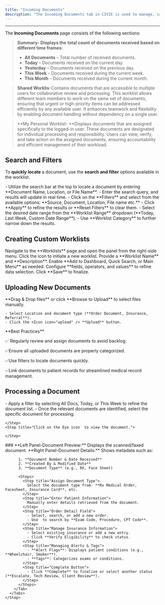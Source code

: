 ```yaml
---
title: "Incoming Documents"
description: "The Incoming Documents tab in CIVIE is used to manage, categorize, and process received documents related to patients, orders, and billing. This module helps streamline document workflows and ensures that important medical records are efficiently handled. Based on these documents, relevant data is entered into the system database."
---
```


---

The **Incoming Documents** page consists of the following sections:

> **Summary- Displays the** **total count of documents received  based on different time frames:**
>
> - **All Documents** – Total number of received documents.
> - **Today** – Documents received on the current day.
> - **Yesterday** – Documents received on the previous day.
> - **This Week** – Documents received during the current week.
> - **This Month** – Documents received during the current month.

> **Shared Worklis**-Contains documents that are accessible to multiple users for collaborative review and processing. This worklist allows different team members to work on the same set of documents, ensuring that urgent or high-priority items can be addressed efficiently by any available user. It enhances teamwork and flexibility by enabling document handling without dependency on a single user.

> **My Personal Worklist- **Displays documents that are assigned specifically to the logged-in user. These documents are designated for individual processing and responsibility. Users can view, verify, and take action on the assigned documents, ensuring accountability and efficient management of their workload.

## <Icon icon="filter-list" iconType="duotone" color="black" size="27" />  **Search and Filters**

To **quickly locate** a document, use the **search and filter** options available in the worklist.

<Steps>
  <Step title="Search Fields">
    - Utilize the search bar at the top to locate a document by entering **Document Name, Location, or File Name**.
    - Enter the search query, and results will update in real time.
  </Step>
  <Step title="Filter Panel">
    - Click on the **Filters** and select from the available options: **Source, Document, Location, File name etc.**
    - Click **Apply** to refine the results or **Reset Filters** to clear them.
  </Step>
  <Step title="Worklist Dropdown">
    - Select the desired date range from the **Worklist Range** dropdown (**Today, Last Week, Custom Date Range**).
    - Use **Worklist Category** to further narrow down the results.
  </Step>
</Steps>

## <Icon icon="list-ul" iconType="duotone" color="black" size="27" /> **Creating Custom Worklists**

<Steps>
  <Step title="Access the Worklist Panel">
    Navigate to the **Worklists** page and open the panel from the right-side menu.
  </Step>
  <Step title="Create a New Worklist">
    Click the <Icon icon="plus-large" iconType="solid" /> icon to initiate a new worklist.
  </Step>
  <Step title="Enter Worklist Details">
    Provide a **Worklist Name** and **Description**.
  </Step>
  <Step title="Configure Access Preferences">
    Enable **Add to Dashboard, Quick Search, or Main Menu** as needed.
  </Step>
  <Step title="Define Filter Conditions">
    Configure **fields, operators, and values** to refine data selection.
  </Step>
  <Step title="Save the Worklist">
    Click **Save** to finalize.
  </Step>
</Steps>

## <Icon icon="upload" iconType="duotone" color="black" size="27" /> **Uploading New Documents**

<Steps>
  <Step title="Click 'Upload Files' in the top-right corner.">
    
  </Step>
  <Step title="Upload Methods">
    **Drag & Drop files** or click **Browse to Upload** to select files manually.

    - Select Location and document type (**Order Document, Insurance, Referral**).
    - Click the <Icon icon="upload" /> **Upload** button.
  </Step>
</Steps>

<Note>
  **Best Practices**

  ✅ Regularly review and assign documents to avoid backlog.

  ✅Ensure all uploaded documents are properly categorized.

  ✅Use filters to locate documents quickly.

  ✅Link documents to patient records for streamlined medical record management.
</Note>

## <Icon icon="file-check" iconType="duotone" color="black" size="27" /> **Processing a Document**

<Accordion title="Processing a Document" icon="file">
  <Steps>
    <Step title="On the Documents Dashboard:">
      - Apply a filter by selecting All Docs, Today, or This Week to refine the document list.
      - Once the relevant documents are identified, select the specific document for processing.
    </Step>
    <Step title="Use the Search bar  or filters  to find a specific document.">
      
    </Step>
    <Step title="Click on the Eye icon  to view the document.">
      
    </Step>
  </Steps>
  ### 
</Accordion>

<Accordion title="Verify & Edit Document Details" icon="pencil">
  <Steps>
    <Step title="Click the ✏️ Edit  icon to modify the document details">
      <Tabs>
        <Tab title="Left Panel">
          **Left Panel-Document Preview:** Displays the scanned/faxed document.
        </Tab>
        <Tab title="Right Panel">
          **Right Panel-Document Details:** Shows metadata such as:

          1. **Document Number & Date Received**
          2. **Created By & Modified Date**
          3. **Document Type** (e.g., RX, Face Sheet)

          <Steps>
            <Step title="Assign Document Type">
              Select the document type from- **Rx Medical Order, Facesheet, Insurance Card**, etc.
            </Step>
            <Step title="Enter Patient Information">
              Manually enter details retrieved from the document.
            </Step>
            <Step title="Order Detail Field">
              - Select, search, or add a new order.
              - Use  to search by **Exam Code, Procedure, CPT Code**.
            </Step>
            <Step title="Manage Insurance Information">
              - Select existing insurance or add a new entry.
              - Click **Verify Eligibility** to check status.
            </Step>
            <Step title="Managing Alerts & Tags">
              - **Alert Flags**: Displays patient conditions (e.g., **Wheelchair, Smoker**).
              - **Tags**: Categorizes exams or conditions.
            </Step>
            <Step title="Complete Button">
              - Click **Complete** to finalize or select another status (**Escalate, Tech Review, Client Review**).
            </Step>
          </Steps>
        </Tab>
      </Tabs>
    </Step>
  </Steps>
</Accordion>